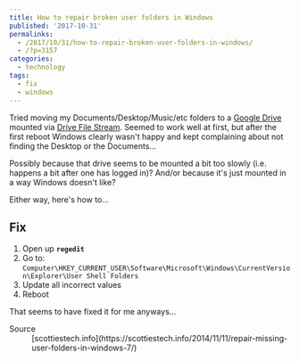 ---
title: How to repair broken user folders in Windows
published: '2017-10-31'
permalinks:
  - /2017/10/31/how-to-repair-broken-user-folders-in-windows/
  - /?p=3157
categories:
  - technology
tags:
  - fix
  - windows
---

Tried moving my Documents/Desktop/Music/etc folders to a [Google Drive](https://www.google.com/drive/download/) mounted via [Drive File Stream](https://support.google.com/a/answer/7491144). Seemed to work well at first, but after the first reboot Windows clearly wasn't happy and kept complaining about not finding the Desktop or the Documents...

Possibly because that drive seems to be mounted a bit too slowly (i.e. happens a bit after one has logged in)? And/or because it's just mounted in a way Windows doesn't like?

Either way, here's how to...

## Fix

1. Open up <b>`regedit`</b>
1. Go to: `Computer\HKEY_CURRENT_USER\Software\Microsoft\Windows\CurrentVersion\Explorer\User Shell Folders`
1. Update all incorrect values
1. Reboot

That seems to have fixed it for me anyways...

<Note>
  <dl>
    <dt>Source</dt>
    <dd>
      [scottiestech.info](https://scottiestech.info/2014/11/11/repair-missing-user-folders-in-windows-7/)
    </dd>
  </dl>
</Note>
